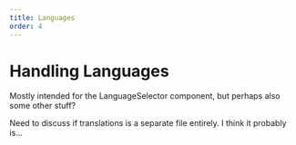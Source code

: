 ```yaml
---
title: Languages
order: 4
---
```


# Handling Languages

Mostly intended for the LanguageSelector component, but perhaps also some other stuff?

Need to discuss if translations is a separate file entirely. I think it probably is...
